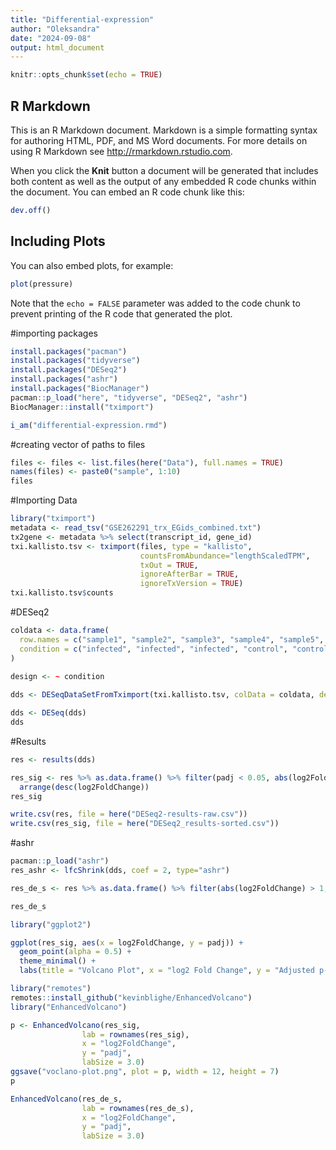 ```yaml
---
title: "Differential-expression"
author: "Oleksandra"
date: "2024-09-08"
output: html_document
---
```


```r
knitr::opts_chunk$set(echo = TRUE)
```

## R Markdown

This is an R Markdown document. Markdown is a simple formatting syntax for authoring HTML, PDF, and MS Word documents. For more details on using R Markdown see <http://rmarkdown.rstudio.com>.

When you click the **Knit** button a document will be generated that includes both content as well as the output of any embedded R code chunks within the document. You can embed an R code chunk like this:

```r
dev.off()  
```

## Including Plots

You can also embed plots, for example:

```r
plot(pressure)
```

Note that the `echo = FALSE` parameter was added to the code chunk to prevent printing of the R code that generated the plot.

#importing packages 
```r
install.packages("pacman")
install.packages("tidyverse")
install.packages("DESeq2")
install.packages("ashr")
install.packages("BiocManager")
pacman::p_load("here", "tidyverse", "DESeq2", "ashr")
BiocManager::install("tximport")
```

```r
i_am("differential-expression.rmd")
```



#creating vector of paths to files
```r
files <- files <- list.files(here("Data"), full.names = TRUE)
names(files) <- paste0("sample", 1:10)
files
```
#Importing Data
```r
library("tximport")
metadata <- read_tsv("GSE262291_trx_EGids_combined.txt")
tx2gene <- metadata %>% select(transcript_id, gene_id)
txi.kallisto.tsv <- tximport(files, type = "kallisto", 
                             countsFromAbundance="lengthScaledTPM",
                             txOut = TRUE,
                             ignoreAfterBar = TRUE,
                             ignoreTxVersion = TRUE)
txi.kallisto.tsv$counts
```


#DESeq2
```r
coldata <- data.frame(
  row.names = c("sample1", "sample2", "sample3", "sample4", "sample5", "sample6", "sample7", "sample8", "sample9", "sample10"),
  condition = c("infected", "infected", "infected", "control", "control", "infected", "infected", "infected", "control", "control")
)

design <- ~ condition
  
dds <- DESeqDataSetFromTximport(txi.kallisto.tsv, colData = coldata, design = ~ condition)
```
```r
dds <- DESeq(dds)
dds
```

#Results
```r
res <- results(dds)
```

```r
res_sig <- res %>% as.data.frame() %>% filter(padj < 0.05, abs(log2FoldChange) > 1) %>%
  arrange(desc(log2FoldChange))
res_sig
```

```r
write.csv(res, file = here("DESeq2-results-raw.csv"))
write.csv(res_sig, file = here("DESeq2_results-sorted.csv"))
```

#ashr
```r
pacman::p_load("ashr")
res_ashr <- lfcShrink(dds, coef = 2, type="ashr")
```
```r
res_de_s <- res %>% as.data.frame() %>% filter(abs(log2FoldChange) > 1, padj < 0.05) %>% arrange(desc(log2FoldChange))

res_de_s
``` 

```r
library("ggplot2")

ggplot(res_sig, aes(x = log2FoldChange, y = padj)) +
  geom_point(alpha = 0.5) +  
  theme_minimal() + 
  labs(title = "Volcano Plot", x = "log2 Fold Change", y = "Adjusted p-value") 
```
```r
library("remotes")
remotes::install_github("kevinblighe/EnhancedVolcano")
library("EnhancedVolcano")

```
```r
p <- EnhancedVolcano(res_sig,
                lab = rownames(res_sig),
                x = "log2FoldChange",
                y = "padj",
                labSize = 3.0)
ggsave("voclano-plot.png", plot = p, width = 12, height = 7)
p
```
```r
EnhancedVolcano(res_de_s,
                lab = rownames(res_de_s),
                x = "log2FoldChange",
                y = "padj",
                labSize = 3.0)
```
